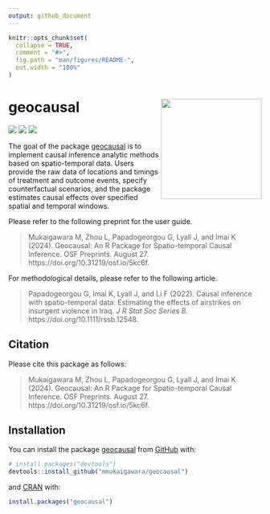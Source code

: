 ```yaml
---
output: github_document
---
```


<!-- README.md is generated from README.Rmd. Please edit that file -->

```r
knitr::opts_chunk$set(
  collapse = TRUE,
  comment = "#>",
  fig.path = "man/figures/README-",
  out.width = "100%"
)
```

# geocausal <a href="https://github.com/mmukaigawara/geocausal"><img src="inst/figure/logo.png" align="right" height="200" /></a>

<!-- badges: start -->
[![](http://www.r-pkg.org/badges/version/geocausal?color=green)](https://cran.r-project.org/package=geocausal)
[![](http://cranlogs.r-pkg.org/badges/grand-total/geocausal?color=green)](https://cran.r-project.org/package=geocausal)
[![](http://cranlogs.r-pkg.org/badges/last-week/geocausal?color=green)](https://cran.r-project.org/package=geocausal)
<!-- badges: end -->

The goal of the package [geocausal](https://github.com/mmukaigawara/geocausal) is to implement causal inference analytic methods based on spatio-temporal data. Users provide the raw data of locations and timings of treatment and outcome events, specify counterfactual scenarios, and the package estimates causal effects over specified spatial and temporal windows.

Please refer to the following preprint for the user guide.

> Mukaigawara M, Zhou L, Papadogeorgou G, Lyall J, and Imai K (2024). Geocausal: An R Package for Spatio-temporal Causal Inference. OSF Preprints. August 27. https://doi.org/10.31219/osf.io/5kc6f.

For methodological details, please refer to the following article.

> Papadogeorgou G, Imai K, Lyall J, and Li F (2022). Causal inference with spatio-temporal data: Estimating the effects of airstrikes on insurgent violence in Iraq. _J R Stat Soc Series B._ https://doi.org/10.1111/rssb.12548. 

## Citation

Please cite this package as follows:

> Mukaigawara M, Zhou L, Papadogeorgou G, Lyall J, and Imai K (2024). Geocausal: An R Package for Spatio-temporal Causal Inference. OSF Preprints. August 27. https://doi.org/10.31219/osf.io/5kc6f.

## Installation

You can install the package [geocausal](https://github.com/mmukaigawara/geocausal) from [GitHub](https://github.com/mmukaigawara/geocausal) with:

``` r
# install.packages("devtools")
devtools::install_github("mmukaigawara/geocausal")
```

and [CRAN](https://cran.r-project.org/package=geocausal) with:

```r
install.packages("geocausal")
```
